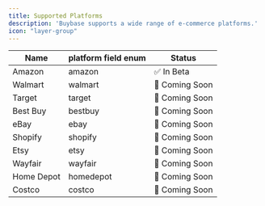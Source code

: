 ```yaml
---
title: Supported Platforms
description: 'Buybase supports a wide range of e-commerce platforms.'
icon: "layer-group"
---
```


| Name         | platform field enum  | Status          |
|--------------|----------------|-----------------|
| Amazon       | amazon         | ✅ In Beta     |
| Walmart      | walmart        | 🚧 Coming Soon   |
| Target       | target         | 🚧 Coming Soon   |
| Best Buy     | bestbuy        | 🚧 Coming Soon   |
| eBay         | ebay           | 🚧 Coming Soon   |
| Shopify      | shopify        | 🚧 Coming Soon   |
| Etsy         | etsy           | 🚧 Coming Soon   |
| Wayfair      | wayfair        | 🚧 Coming Soon   |
| Home Depot   | homedepot      | 🚧 Coming Soon   |
| Costco       | costco         | 🚧 Coming Soon   |
